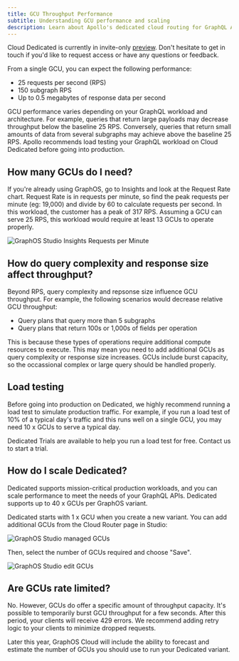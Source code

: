 ```yaml
---
title: GCU Throughput Performance
subtitle: Understanding GCU performance and scaling
description: Learn about Apollo's dedicated cloud routing for GraphQL APIs
---
```


<PreviewFeature>

Cloud Dedicated is currently in invite-only [preview](/graphos/cloud-routing/dedicated#private-preview). Don't hesitate to <TrackableLink href="https://www.apollographql.com/contact-sales?type=dedicated&referrer=docs" eventName="content_contact_cloud">get in touch</TrackableLink> if you'd like to request access or have any questions or feedback.

</PreviewFeature>

From a single GCU, you can expect the following performance:

- 25 requests per second (RPS)
- 150 subgraph RPS
- Up to 0.5 megabytes of response data per second

GCU performance varies depending on your GraphQL workload and architecture. For example, queries that return large payloads may decrease throughput below the baseline 25 RPS. Conversely, queries that return small amounts of data from several subgraphs may achieve above the baseline 25 RPS. Apollo recommends load testing your GraphQL workload on Cloud Dedicated before going into production.

## How many GCUs do I need?

If you're already using GraphOS, go to Insights and look at the Request Rate chart. Request Rate is in requests per minute, so find the peak requests per minute (eg: 19,000) and divide by 60 to calculate requests per second. In this workload, the customer has a peak of 317 RPS. Assuming a GCU can serve 25 RPS, this workload would require at least 13 GCUs to operate properly.

<img
  className="screenshot"
  alt="GraphOS Studio Insights Requests per Minute"
  src="../../img/cloud-dedicated/studio-rpm.png"
/>

## How do query complexity and response size affect throughput?

Beyond RPS, query complexity and repsonse size influence GCU throughput. For example, the following scenarios would decrease relative GCU throughput:

- Query plans that query more than 5 subgraphs
- Query plans that return 100s or 1,000s of fields per operation

This is because these types of operations require additional compute resources to execute. This may mean you need to add additional GCUs as query complexity or response size increases. GCUs include burst capacity, so the occassional complex or large query should be handled properly.

## Load testing

Before going into production on Dedicated, we highly recommend running a load test to simulate production traffic. For example, if you run a load test of 10% of a typical day's traffic and this runs well on a single GCU, you may need 10 x GCUs to serve a typical day.

Dedicated Trials are available to help you run a load test for free. <TrackableLink href="https://www.apollographql.com/contact-sales?type=dedicated&referrer=docs" eventName="content_contact_cloud">Contact us</TrackableLink> to start a trial.

## How do I scale Dedicated?

Dedicated supports mission-critical production workloads, and you can scale performance to meet the needs of your GraphQL APIs. Dedicated supports up to 40 x GCUs per GraphOS variant.

Dedicated starts with 1 x GCU when you create a new variant. You can add additional GCUs from the Cloud Router page in Studio:

<img
  className="screenshot"
  alt="GraphOS Studio managed GCUs"
  src="../../img/cloud-dedicated/gcus-manage.png"
/>

Then, select the number of GCUs required and choose "Save".

<img
  className="screenshot"
  alt="GraphOS Studio edit GCUs"
  src="../../img/cloud-dedicated/gcus-scale.png"
/>

## Are GCUs rate limited?

No. However, GCUs do offer a specific amount of throughput capacity. It's possible to temporarily burst GCU throughput for a few seconds. After this period, your clients will receive 429 errors. We recommend adding retry logic to your clients to minimize dropped requests.

Later this year, GraphOS Cloud will include the ability to forecast and estimate the number of GCUs you should use to run your Dedicated variant.
